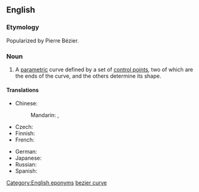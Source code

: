 ==English==
{{wikipedia}}

===Etymology===
Popularized by Pierre Bézier.

===Noun===
{{en-noun|sg=Bézier [[curve]]}}

# {{computer graphics}} A [[parametric]] curve defined by a set of [[control point]]s, two of which are the ends of the curve, and the others determine its shape.

====Translations====
{{trans-top|a cubic curve used as a spline}}
* Chinese:
*: Mandarin: {{t|zh|貝茲曲線|sc=Hani}}, {{t|zh|贝兹曲线|tr=Bèizī qǔxiàn|sc=Hani}}
* Czech: {{t-|cs|Bézierova křivka|f}}
* Finnish: {{t|fi|Bézier-käyrä}}
* French: {{t|fr|courbe de Bézier|f}}
{{trans-mid}}
* German: {{t|de|Bézierkurve|f}}
* Japanese: {{t|ja|ベジェ曲線|tr=Beje-kyokusen|sc=Jpan}}
* Russian: {{t|ru|кривая Безье|f|tr=кривая Bez'jé|sc=Cyrl}}
* Spanish: {{t|es|curva de Bézier|f}}
{{trans-bottom}}

[[Category:English eponyms]]
[[Category:English terms spelled with É|bezier curve]]